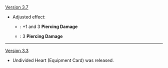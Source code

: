 {{Change History/Header}}
[[Version 3.7]]
* Adjusted effect:
** {{Color|Old}}: +1 {{color|Cryo DMG}} and 3 '''Piercing Damage'''
** {{Color|New}}: 3 '''Piercing Damage'''
----
[[Version 3.3]]
* Undivided Heart (Equipment Card) was released.